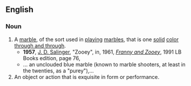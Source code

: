 ==English==
===Noun===
{{en-noun|s}}
#A [[marble]], of the sort used in [[play]]ing [[marbles]], that is one [[solid]] [[color]] [[through and through]].
#*'''1957''', [[w:J. D. Salinger|J. D. Salinger]], "Zooey", in, 1961, ''[[w:Franny and Zooey|Franny and Zooey]]'', 1991 LB Books edition, page 76,
#*... an unclouded blue marble (known to marble shooters, at least in the twenties, as a "purey"),...
#An object or action that is exquisite in form or performance.